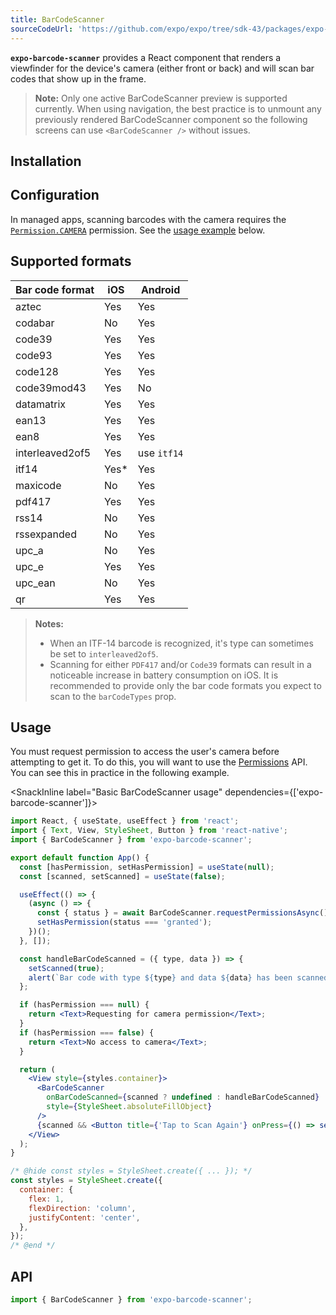 ```yaml
---
title: BarCodeScanner
sourceCodeUrl: 'https://github.com/expo/expo/tree/sdk-43/packages/expo-barcode-scanner'
---
```



**`expo-barcode-scanner`** provides a React component that renders a viewfinder for the device's camera (either front or back) and will scan bar codes that show up in the frame.

<PlatformsSection android emulator ios simulator />

> **Note:** Only one active BarCodeScanner preview is supported currently. When using navigation, the best practice is to unmount any previously rendered BarCodeScanner component so the following screens can use `<BarCodeScanner />` without issues.

## Installation

<InstallSection packageName="expo-barcode-scanner" />

## Configuration

In managed apps, scanning barcodes with the camera requires the [`Permission.CAMERA`](permissions.mdx#permissionscamera) permission. See the [usage example](#usage) below.

## Supported formats

| Bar code format | iOS   | Android     |
| --------------- | ----- | ----------- |
| aztec           | Yes   | Yes         |
| codabar         | No    | Yes         |
| code39          | Yes   | Yes         |
| code93          | Yes   | Yes         |
| code128         | Yes   | Yes         |
| code39mod43     | Yes   | No          |
| datamatrix      | Yes   | Yes         |
| ean13           | Yes   | Yes         |
| ean8            | Yes   | Yes         |
| interleaved2of5 | Yes   | use `itf14` |
| itf14           | Yes\* | Yes         |
| maxicode        | No    | Yes         |
| pdf417          | Yes   | Yes         |
| rss14           | No    | Yes         |
| rssexpanded     | No    | Yes         |
| upc_a           | No    | Yes         |
| upc_e           | Yes   | Yes         |
| upc_ean         | No    | Yes         |
| qr              | Yes   | Yes         |

> **Notes:**
>
> - When an ITF-14 barcode is recognized, it's type can sometimes be set to `interleaved2of5`.
> - Scanning for either `PDF417` and/or `Code39` formats can result in a noticeable increase in battery consumption on iOS. It is recommended to provide only the bar code formats you expect to scan to the `barCodeTypes` prop.

## Usage

You must request permission to access the user's camera before attempting to get it. To do this, you will want to use the [Permissions](permissions.mdx) API. You can see this in practice in the following example.

<SnackInline label="Basic BarCodeScanner usage" dependencies={['expo-barcode-scanner']}>

```jsx
import React, { useState, useEffect } from 'react';
import { Text, View, StyleSheet, Button } from 'react-native';
import { BarCodeScanner } from 'expo-barcode-scanner';

export default function App() {
  const [hasPermission, setHasPermission] = useState(null);
  const [scanned, setScanned] = useState(false);

  useEffect(() => {
    (async () => {
      const { status } = await BarCodeScanner.requestPermissionsAsync();
      setHasPermission(status === 'granted');
    })();
  }, []);

  const handleBarCodeScanned = ({ type, data }) => {
    setScanned(true);
    alert(`Bar code with type ${type} and data ${data} has been scanned!`);
  };

  if (hasPermission === null) {
    return <Text>Requesting for camera permission</Text>;
  }
  if (hasPermission === false) {
    return <Text>No access to camera</Text>;
  }

  return (
    <View style={styles.container}>
      <BarCodeScanner
        onBarCodeScanned={scanned ? undefined : handleBarCodeScanned}
        style={StyleSheet.absoluteFillObject}
      />
      {scanned && <Button title={'Tap to Scan Again'} onPress={() => setScanned(false)} />}
    </View>
  );
}

/* @hide const styles = StyleSheet.create({ ... }); */
const styles = StyleSheet.create({
  container: {
    flex: 1,
    flexDirection: 'column',
    justifyContent: 'center',
  },
});
/* @end */
```

</SnackInline>

## API

```js
import { BarCodeScanner } from 'expo-barcode-scanner';
```

<APISection packageName="expo-barcode-scanner" apiName="BarCodeScanner" />
